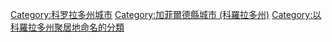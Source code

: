 {{Commons category|Glenwood Springs, Colorado}}

{{DEFAULTSORT:Glenwood Springs}}
[[Category:科罗拉多州城市|Category:科罗拉多州城市]]
[[Category:加菲爾德縣城市_(科羅拉多州)|Category:加菲爾德縣城市 (科羅拉多州)]]
[[Category:以科羅拉多州聚居地命名的分類|Category:以科羅拉多州聚居地命名的分類]]
